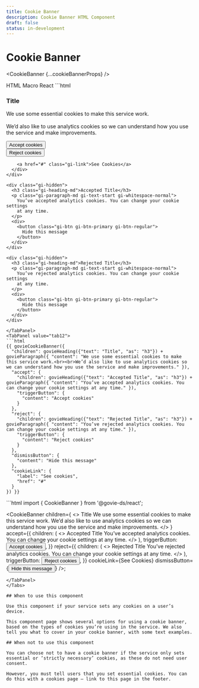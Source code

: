 ```yaml
---
title: Cookie Banner
description: Cookie Banner HTML Component
draft: false
status: in-development
---
```


# Cookie Banner

<ComponentStatusBlock componentId="cookie-banner" />


<CookieBanner {...cookieBannerProps} />

<Tabs id="tab1">
  <TabList>
    <TabItem value="tab11" checked>HTML</TabItem>
    <TabItem value="tab12">Macro</TabItem>
    <TabItem value="tab13">React</TabItem>
  </TabList>
  <TabPanel value="tab11">
  ```html
<div data-element="main-container" class="gi-py-5">
  <div class="gi-mx-auto gi-container">
    <div>
      <h3 class="gi-heading-md">Title</h3>
      <p class="gi-paragraph-md gi-text-start gi-whitespace-normal">
        We use some essential cookies to make this service work.<br /><br />We’d
        also like to use analytics cookies so we can understand how you use the
        service and make improvements.
      </p>
      <div class="gi-cookie-banner-buttons">
        <div>
          <button class="gi-btn gi-btn-primary gi-btn-regular">
            Accept cookies
          </button>
        </div>
        <div>
          <button class="gi-btn gi-btn-primary gi-btn-regular">
            Reject cookies
          </button>
        </div>

        <a href="#" class="gi-link">See Cookies</a>
      </div>
    </div>

    <div class="gi-hidden">
      <h3 class="gi-heading-md">Accepted Title</h3>
      <p class="gi-paragraph-md gi-text-start gi-whitespace-normal">
        You’ve accepted analytics cookies. You can change your cookie settings
        at any time.
      </p>
      <div>
        <button class="gi-btn gi-btn-primary gi-btn-regular">
          Hide this message
        </button>
      </div>
    </div>

    <div class="gi-hidden">
      <h3 class="gi-heading-md">Rejected Title</h3>
      <p class="gi-paragraph-md gi-text-start gi-whitespace-normal">
        You’ve rejected analytics cookies. You can change your cookie settings
        at any time.
      </p>
      <div>
        <button class="gi-btn gi-btn-primary gi-btn-regular">
          Hide this message
        </button>
      </div>
    </div>
  </div>
</div>


  ```
  </TabPanel>
  <TabPanel value="tab12">
  ```html
  {{ govieCookieBanner({
    "children": govieHeading({"text": "Title", "as": "h3"}) + govieParagraph({ "content": "We use some essential cookies to make this service work.<br><br>We’d also like to use analytics cookies so we can understand how you use the service and make improvements." }),
    "accept": {
      "children": govieHeading({"text": "Accepted Title", "as": "h3"}) + govieParagraph({ "content": "You’ve accepted analytics cookies. You can change your cookie settings at any time." }),
      "triggerButton": {
        "content": "Accept cookies"
      }
    },
    "reject": {
      "children": govieHeading({"text": "Rejected Title", "as": "h3"}) + govieParagraph({ "content": "You’ve rejected analytics cookies. You can change your cookie settings at any time." }),
      "triggerButton": {
        "content": "Reject cookies"
      }
    },
    "dismissButton": {
      "content": "Hide this message"
    },
    "cookieLink": {
      "label": "See cookies",
      "href": "#"
    }
  }) }}
  ```
  </TabPanel>
  <TabPanel value="tab13">
  ```html
  import { CookieBanner } from '@govie-ds/react';

 <CookieBanner
  children={
    <>
      <Heading as='h3'>Title</Heading>
      <Paragraph>
        We use some essential cookies to make this service work.
        We’d also like to use analytics cookies so we can understand how you use
        the service and make improvements.
      </Paragraph>
    </>
  }
  accept={{
    children: (
      <>
        <Heading as='h3'>Accepted Title</Heading>
        <Paragraph>
          You’ve accepted analytics cookies. You can change your cookie settings
          at any time.
        </Paragraph>
      </>
    ),
    triggerButton: <Button>Accept cookies</Button>,
  }}
  reject={{
    children: (
      <>
        <Heading as='h3'>Rejected Title</Heading>
        <Paragraph>
          You’ve rejected analytics cookies. You can change your cookie settings
          at any time.
        </Paragraph>
      </>
    ),
    triggerButton: <Button>Reject cookies</Button>,
  }}
  cookieLink={<Link href="#">See Cookies</Link>}
  dismissButton={<Button>Hide this message</Button>}
/>;

  ```
  </TabPanel>
</Tabs>

## When to use this component

Use this component if your service sets any cookies on a user’s device.

This component page shows several options for using a cookie banner, based on the types of cookies you’re using in the service. We also tell you what to cover in your cookie banner, with some text examples.

## When not to use this component

You can choose not to have a cookie banner if the service only sets essential or ‘strictly necessary’ cookies, as these do not need user consent.

However, you must tell users that you set essential cookies. You can do this with a cookies page – link to this page in the footer.
